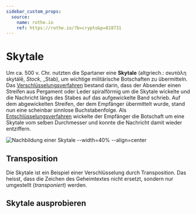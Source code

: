 ```yaml
---
sidebar_custom_props:
  source:
    name: rothe.io
    ref: https://rothe.io/?b=crypto&p=818731
---
```



# Skytale
Um ca. 500 v. Chr. nutzten die Spartaner eine **Skytale** (altgriech.: σκυτάλη skytálē, _Stock_, _Stab), um wichtige militärische Botschaften zu übermitteln. Das [Verschlüsselungsverfahren](../01-Grundbegriffe.mdx#die-begriffe-der-kryptographie) bestand darin, dass der Absender einen Streifen aus Pergament oder Leder spiralförmig um die Skytale wickelte und die Nachricht längs des Stabes auf das aufgewickelte Band schrieb. Auf dem abgewickelten Streifen, der dem Empfänger übermittelt wurde, stand nun eine scheinbar sinnlose Buchstabenfolge. Als [Entschlüsselungsverfahren](../01-Grundbegriffe.mdx#die-begriffe-der-kryptographie) wickelte der Empfänger die Botschaft um eine Skytale vom selben Durchmesser und konnte die Nachricht damit wieder entziffern.

![Nachbildung einer Skytale --width=40% --align=center](img/skytale.png)

## Transposition
Die Skytale ist ein Beispiel einer Verschlüsselung durch Transposition. Das heisst, dass die Zeichen des Geheimtextes nicht ersetzt, sondern nur umgestellt (*transponiert*) werden.

## Skytale ausprobieren
<Skytale />
